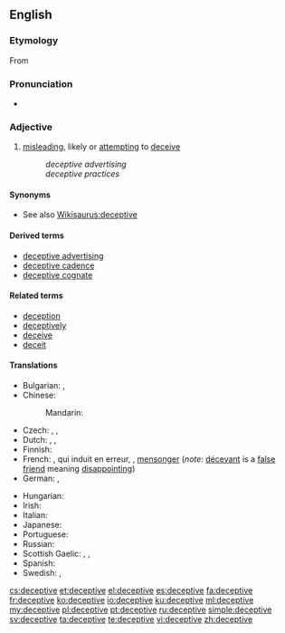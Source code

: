 ==English==

===Etymology===
From {{etyl|frm|en}} {{term|déceptif|lang=frm}}

===Pronunciation===
* {{IPA|/dɪ.ˈsɛp.tɪv/}}

===Adjective===
{{en-adj}}

# [[misleading]], likely or [[attempting]] to [[deceive]]
#: ''deceptive advertising''
#: ''deceptive practices''

====Synonyms====
* See also [[Wikisaurus:deceptive]]

====Derived terms====
* [[deceptive advertising]]
* [[deceptive cadence]]
* [[deceptive cognate]]

====Related terms====
* [[deception]]
* [[deceptively]]
* [[deceive]]
* [[deceit]]

====Translations====
{{trans-top|likely or attempting to deceive}}
* Bulgarian: {{t+|bg|измамен}}, {{t+|bg|заблуждаващ}}
* Chinese:
*: Mandarin: {{t+|cmn|迷惑|tr=míhuò de|alt=迷惑的|sc=Hani}}
* Czech: {{t|cs|klamný}}, {{t|cs|zavádějící}}, {{t|cs|ošidný}}
* Dutch: {{t+|nl|bedrieglijk}}, {{t|nl|onoprecht}}, {{t+|nl|misleidend}}
* Finnish: {{t+|fi|petollinen}}
* French: {{t+|fr|trompeur}}, qui induit en erreur, {{t+|fr|illusoire}}, [[mensonger]] (''note'': [[décevant]] is a [[false friend]] meaning [[disappointing]])
* German: {{t|de|betrügerisch}}, {{t|de|irreführend}}
{{trans-mid}}
* Hungarian: {{t+|hu|megtévesztő}}
* Irish: {{t|ga|fabhtach}}
* Italian: {{t|it|ingannevole}}
* Japanese: {{t|ja|欺瞞的|tr=ぎまんてき, gimanteki|sc=Jpan}}
* Portuguese: {{t+|pt|enganoso}}
* Russian: {{t+|ru|обманчивый|tr=obmánčivyj|sc=Cyrl}}
* Scottish Gaelic: {{t|gd|mealltach}}, {{t|gd|carach}}, {{t|gd|cealgach}}
* Spanish: {{t+|es|engañoso}}
* Swedish: {{t|sv|missledande}}, {{t+|sv|missvisande}}
{{trans-bottom}}

[[cs:deceptive]]
[[et:deceptive]]
[[el:deceptive]]
[[es:deceptive]]
[[fa:deceptive]]
[[fr:deceptive]]
[[ko:deceptive]]
[[io:deceptive]]
[[ku:deceptive]]
[[ml:deceptive]]
[[my:deceptive]]
[[pl:deceptive]]
[[pt:deceptive]]
[[ru:deceptive]]
[[simple:deceptive]]
[[sv:deceptive]]
[[ta:deceptive]]
[[te:deceptive]]
[[vi:deceptive]]
[[zh:deceptive]]